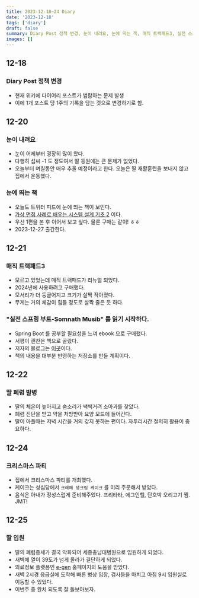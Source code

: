 ```yaml
---
title: 2023-12-18~24 Diary
date: '2023-12-18'
tags: ['diary']
draft: false
summary: Diary Post 정책 변경, 눈이 내려요, 눈에 띄는 책, 매직 트랙패드3, 실전 스프링 부트-Somnath Musib 를 읽기 시작하다.
images: []
---
```


## 12-18

### Diary Post 정책 변경

- 현재 위키에 다이어리 포스트가 범람하는 문제 발생
- 이에 1개 포스트 당 1주의 기록을 담는 것으로 변경하기로 함.

## 12-20

### 눈이 내려요

- 눈이 어제부터 굉장히 많이 왔다.
- 다행히 섭씨 -1 도 정도여서 딸 등원에는 큰 문제가 없었다.
- 오늘부터 며칠동안 매우 추울 예정이라고 한다. 오늘은 딸 재활훈련을 보내지 않고 집에서 운동했다.

### 눈에 띄는 책

- 오늘도 트위터 피드에 눈에 띄는 책이 보인다.
- [가상 면접 사례로 배우는 시스템 설계 기초 2](https://product.kyobobook.co.kr/detail/S000211656186) 이다.
- 우선 1편을 본 후 이어서 보고 싶다. 물론 구매는 같이! ㅎㅎ
- 2023-12-27 출간한다.

## 12-21

### 매직 트랙패드3

- 모르고 있었는데 매직 트랙패드가 리뉴얼 되었다.
- 2024년에 사용하려고 구매했다.
- 모서리가 더 둥글어지고 크기가 살짝 작아졌다.
- 무게는 거의 체감이 힘들 정도로 살짝 줄은 듯 하다.

### "실전 스프링 부트-Somnath Musib" 를 읽기 시작하다.

- Spring Boot 를 공부할 필요성을 느껴 ebook 으로 구매했다.
- 서평이 괜찬은 책으로 골랐다.
- 저자의 블로그는 [이곳](https://musibs.medium.com/)이다.
- 책의 내용을 대부분 반영하는 저장소를 만들 계획이다.

## 12-22

### 딸 폐렴 발병

- 딸의 체온이 높아지고 숨소리가 쌕쌕거려 소아과를 찾았다.
- 폐렴 진단을 받고 약을 처방받아 요양 모드에 들어간다.
- 딸이 아플때는 저녁 시간을 거의 갖지 못하는 편이다. 자투리시간 철저히 활용이 중요하다.

## 12-24

### 크리스마스 파티

- 집에서 크리스마스 파티를 개최했다.
- 케이크는 성심당에서 `크레페 생크림 케이크` 를 미리 주문해서 받았다.
- 음식은 아내가 정성스럽게 준비해주었다. 프리타타, 에그인헬, 단호박 오리고기 찜. JMT!

## 12-25

### 딸 입원

- 딸의 폐렴증세가 결국 악화되어 세종충남대병원으로 입원하게 되었다.
- 새벽에 열이 39도가 넘게 올라가 결단하게 되었다.
- 의료정보 플랫폼인 [e-gen](https://www.e-gen.or.kr/egen/egenmain.do) 홈페이지의 도움을 받았다. 
- 새벽 2시경 응급실에 도착해 빠른 병상 입장, 검사등을 마치고 아침 9시 입원실로 이동할 수 있었다.
- 이번주 중 완치 되도록 잘 돌보아보자.

